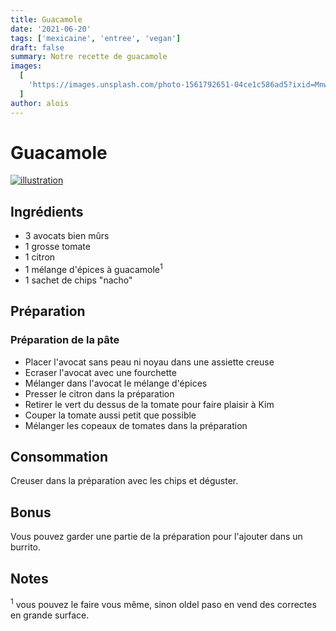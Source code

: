 ```yaml
---
title: Guacamole
date: '2021-06-20'
tags: ['mexicaine', 'entree', 'vegan']
draft: false
summary: Notre recette de guacamole
images:
  [
    'https://images.unsplash.com/photo-1561792651-04ce1c586ad5?ixid=MnwxMjA3fDB8MHxwaG90by1wYWdlfHx8fGVufDB8fHx8&ixlib=rb-1.2.1&auto=format&fit=crop&w=675&q=80',
  ]
author: alois
---
```


# Guacamole

[![illustration](https://images.unsplash.com/photo-1561792651-04ce1c586ad5?ixid=MnwxMjA3fDB8MHxwaG90by1wYWdlfHx8fGVufDB8fHx8&ixlib=rb-1.2.1&auto=format&fit=crop&w=675&q=80)](https://unsplash.com/photos/m3M8TC_3rGY)

## Ingrédients

- 3 avocats bien mûrs
- 1 grosse tomate
- 1 citron
- 1 mélange d'épices à guacamole<sup>1</sup>
- 1 sachet de chips "nacho"

## Préparation

### Préparation de la pâte

- Placer l'avocat sans peau ni noyau dans une assiette creuse
- Ecraser l'avocat avec une fourchette
- Mélanger dans l'avocat le mélange d'épices
- Presser le citron dans la préparation
- Retirer le vert du dessus de la tomate pour faire plaisir à Kim
- Couper la tomate aussi petit que possible
- Mélanger les copeaux de tomates dans la préparation

## Consommation

Creuser dans la préparation avec les chips et déguster.

## Bonus

Vous pouvez garder une partie de la préparation pour l'ajouter dans un burrito.

## Notes

<sup>1</sup> vous pouvez le faire vous même, sinon oldel paso en vend des correctes en grande surface.
